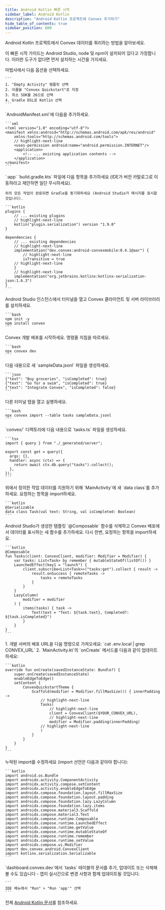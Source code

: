 ```yaml
---
title: Android Kotlin 빠른 시작
sidebar_label: Android Kotlin
description: "Android Kotlin 프로젝트에 Convex 추가하기"
hide_table_of_contents: true
sidebar_position: 600
---
```


Android Kotlin 프로젝트에서 Convex 데이터를 쿼리하는 방법을 알아보세요.

이 빠른 시작 가이드는 Android Studio, node 및 npm이 설치되어 있다고 가정합니다. 이러한 도구가 없다면 먼저 설치하는 시간을 가지세요.

<StepByStep>
  <Step title="Android Studio에서 새 Android 앱 생성하기">
    마법사에서 다음 옵션을 선택하세요.

    ```
    1. "Empty Activity" 템플릿 선택
    2. 이름을 "Convex Quickstart"로 지정
    3. 최소 SDK를 26으로 선택
    4. Gradle DSL로 Kotlin 선택
    ```

  </Step>

  <Step title="AndroidManifest 구성하기">
    `AndroidManifest.xml`에 다음을 추가하세요.

    ```xml
    <?xml version="1.0" encoding="utf-8"?>
    <manifest xmlns:android="http://schemas.android.com/apk/res/android"
        xmlns:tools="http://schemas.android.com/tools">
        // highlight-next-line
        <uses-permission android:name="android.permission.INTERNET"/>
        <application>
            <!-- ... existing application contents -->
        </application>
    </manifest>
    ```

  </Step>

  <Step title="종속성 구성하기">
    `:app` `build.gradle.kts` 파일에 다음 항목을 추가하세요 (IDE가 버전 카탈로그로 이동하라고 제안하면 일단 무시하세요).

    위의 모든 작업이 완료되면 Gradle을 동기화하세요 (Android Studio가 메시지를 표시할 것입니다).

    ```kotlin
    plugins {
        // ... existing plugins
        // highlight-next-line
        kotlin("plugin.serialization") version "1.9.0"
    }

    dependencies {
        // ... existing dependencies
        // highlight-next-line
        implementation("dev.convex:android-convexmobile:0.4.1@aar") {
            // highlight-next-line
            isTransitive = true
        // highlight-next-line
        }
        // highlight-next-line
        implementation("org.jetbrains.kotlinx:kotlinx-serialization-json:1.6.3")
    }
    ```

  </Step>

  <Step title="Convex 백엔드 설치하기">
    Android Studio 인스턴스에서 터미널을 열고 Convex 클라이언트 및 서버 라이브러리를 설치하세요.

    ```bash
    npm init -y
    npm install convex
    ```

  </Step>

  <Step title="Convex 시작하기">
    Convex 개발 배포를 시작하세요. 명령줄 지침을 따르세요.

    ```bash
    npx convex dev
    ```

  </Step>

  <Step title="데이터베이스용 샘플 데이터 생성하기">
    다음 내용으로 새 `sampleData.jsonl` 파일을 생성하세요.

    ```json
    {"text": "Buy groceries", "isCompleted": true}
    {"text": "Go for a swim", "isCompleted": true}
    {"text": "Integrate Convex", "isCompleted": false}
    ```

  </Step>

  <Step title="데이터베이스에 샘플 데이터 추가하기">
    다른 터미널 탭을 열고 실행하세요.

    ```bash
    npx convex import --table tasks sampleData.jsonl
    ```

  </Step>

  <Step title="데이터베이스 쿼리 노출하기">
    `convex/` 디렉토리에 다음 내용으로 `tasks.ts` 파일을 생성하세요.

    ```tsx
    import { query } from "./_generated/server";

    export const get = query({
      args: {},
      handler: async (ctx) => {
        return await ctx.db.query("tasks").collect();
      },
    });
    ```

  </Step>

  <Step title="데이터 클래스 생성하기">
    위에서 정의한 작업 데이터를 지원하기 위해 `MainActivity`에 새 `data class`를 추가하세요. 요청하는 항목을 import하세요.

    ```kotlin
    @Serializable
    data class Task(val text: String, val isCompleted: Boolean)
    ```

  </Step>

  <Step title="UI 생성하기">
    Android Studio가 생성한 템플릿 `@Composable` 함수를 삭제하고 Convex 배포에서 데이터를 표시하는 새 함수를 추가하세요. 다시 한번, 요청하는 항목을 import하세요.

    ```kotlin
    @Composable
    fun Tasks(client: ConvexClient, modifier: Modifier = Modifier) {
        var tasks: List<Task> by remember { mutableStateOf(listOf()) }
        LaunchedEffect(key1 = "launch") {
            client.subscribe<List<Task>>("tasks:get").collect { result ->
                result.onSuccess { remoteTasks ->
                    tasks = remoteTasks
                }
            }
        }
        LazyColumn(
            modifier = modifier
        ) {
            items(tasks) { task ->
                Text(text = "Text: ${task.text}, Completed?: ${task.isCompleted}")
            }
        }
    }
    ```

  </Step>

  <Step title="앱을 백엔드에 연결하기">
    1. 개발 서버의 배포 URL을 다음 명령으로 가져오세요:
        `cat .env.local | grep CONVEX_URL`
    2. `MainActivity.kt`의 `onCreate` 메서드를 다음과 같이 업데이트하세요:

    ```kotlin
    override fun onCreate(savedInstanceState: Bundle?) {
        super.onCreate(savedInstanceState)
        enableEdgeToEdge()
        setContent {
            ConvexQuickstartTheme {
                Scaffold(modifier = Modifier.fillMaxSize()) { innerPadding ->
                    // highlight-next-line
                    Tasks(
                        // highlight-next-line
                        client = ConvexClient($YOUR_CONVEX_URL),
                        // highlight-next-line
                        modifier = Modifier.padding(innerPadding)
                    // highlight-next-line
                    )
                }
            }
        }
    }
    ```

  </Step>

  <Step title="누락된 import 수정하기">
    누락된 import를 수정하세요 (import 선언은 다음과 같아야 합니다):

    ```kotlin
    import android.os.Bundle
    import androidx.activity.ComponentActivity
    import androidx.activity.compose.setContent
    import androidx.activity.enableEdgeToEdge
    import androidx.compose.foundation.layout.fillMaxSize
    import androidx.compose.foundation.layout.padding
    import androidx.compose.foundation.lazy.LazyColumn
    import androidx.compose.foundation.lazy.items
    import androidx.compose.material3.Scaffold
    import androidx.compose.material3.Text
    import androidx.compose.runtime.Composable
    import androidx.compose.runtime.LaunchedEffect
    import androidx.compose.runtime.getValue
    import androidx.compose.runtime.mutableStateOf
    import androidx.compose.runtime.remember
    import androidx.compose.runtime.setValue
    import androidx.compose.ui.Modifier
    import dev.convex.android.ConvexClient
    import kotlinx.serialization.Serializable
    ```

  </Step>
  <Step title="앱 실행하기">
    `dashboard.convex.dev`에서 `tasks` 테이블의 문서를 추가, 업데이트 또는 삭제해 볼 수도 있습니다 - 앱이 실시간으로 변경 사항과 함께 업데이트될 것입니다.

    ```
    IDE 메뉴에서 "Run" > "Run 'app'" 선택
    ```

  </Step>

</StepByStep>

전체 [Android Kotlin 문서](/client/android.md)를 참조하세요.

